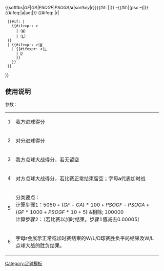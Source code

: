 <noinclude>&#123;&#123;softfbs|''GF''|''GA''|''PSOGF''|''PSOGA''/'''a'''|''sortkey''|'''r'''&#125;&#125;</noinclude><includeonly>{{#if: {{{5|}}}|<span style="display:none;">{{{5}}} </span>|}}
{{{1}}}–{{{2}}}{{#if:{{{3|}}}|'' ''(pso {{{3}}}–{{{4}}})|}}{{#ifeq:{{{4|}}}|a|'' ''aet|}}
{{#ifeq: {{{6|}}}|r|
  {{#if: {{{3|}}}|
    {{#ifexpr: {{{3}}}>{{{4}}}
      |（[[点球大战|W]]）
      |（[[点球大战|L]]）
  }} 
  | {{#ifexpr: {{{1}}}>{{{2}}}|[[足球|W]]
    | {{#ifexpr: {{{1}}}<{{{2}}}|[[足球|L]]
      | [[足球|D]]
      }}
    }}
  }}
}}</includeonly><noinclude>
==使用说明==
参数：
{| class="wikitable"
|-
|1||我方进球得分
|-
|2||对分进球得分
|-
|3||我方点球大战得分，若无留空
|-
|4||对方点球大战得分，若比赛正常结束留空；字母'''a'''代表加时战
|-
|5||分类要点：<br/>
计算步骤1：5050 + (''GF'' - ''GA'') * 100 + ''PSOGF'' - ''PSOGA'' + (''GF'' * 1000 + ''PSOGF'' * 10 + 5) &相除; 100000<br/>
计算步骤2：（若比赛以加时结束，步骤1值减去0.00005）
|-
|6||字母'''r'''会展示正常或加时赛结束的W/L/D球赛胜负平局结果及W/L点球大战的胜负结果。
|}
[[Category:足球模板]]
</noinclude>